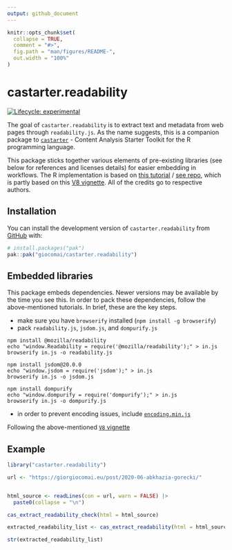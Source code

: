 ```yaml
---
output: github_document
---
```


<!-- README.md is generated from README.Rmd. Please edit that file -->

```r
knitr::opts_chunk$set(
  collapse = TRUE,
  comment = "#>",
  fig.path = "man/figures/README-",
  out.width = "100%"
)
```

# castarter.readability

<!-- badges: start -->
[![Lifecycle: experimental](https://img.shields.io/badge/lifecycle-experimental-orange.svg)](https://lifecycle.r-lib.org/articles/stages.html#experimental)
<!-- badges: end -->

The goal of `castarter.readability` is to extract text and metadata from web pages through `readability.js`. As the name suggests, this is a companion package to [`castarter`](https://github.com/giocomai/castarter) - Content Analysis Starter Toolkit for the R programming language.

This package sticks together various elements of pre-existing libraries (see below for references and licenses details) for easier embedding in workflows. The R implementation is based on [this tutorial](https://nanx.me/blog/post/r-readability-parser/) / [see repo](https://github.com/nanxstats/r-readability-parser/), which is partly based on this [V8 vignette](https://cran.r-project.org/web/packages/V8/vignettes/npm.html). All of the credits go to respective authors. 

## Installation

You can install the development version of `castarter.readability` from [GitHub](https://github.com/) with:

``` r
# install.packages("pak")
pak::pak("giocomai/castarter.readability")
```

## Embedded libraries

This package embeds dependencies. Newer versions may be available by the time you see this. In order to pack these dependencies, follow the above-mentioned tutorials. In brief, these are the key steps. 

- make sure you have `browserify` installed (`npm install -g browserify`)
- pack `readability.js`, `jsdom.js`, and `dompurify.js`

```
npm install @mozilla/readability
echo "window.Readability = require('@mozilla/readability');" > in.js
browserify in.js -o readability.js

npm install jsdom@20.0.0
echo "window.jsdom = require('jsdom');" > in.js
browserify in.js -o jsdom.js

npm install dompurify
echo "window.dompurify = require('dompurify');" > in.js
browserify in.js -o dompurify.js
```

- in order to prevent encoding issues, include [`encoding.min.js`](https://cdn.jsdelivr.net/npm/text-encoding@0.7.0/lib/encoding.min.js)


Following the above-mentioned [`V8` vignette](https://cran.r-project.org/web/packages/V8/vignettes/npm.html)

## Example



```r
library("castarter.readability")

url <- "https://giorgiocomai.eu/post/2020-06-abkhazia-gorecki/"


html_source <- readLines(con = url, warn = FALSE) |>
  paste0(collapse = "\n")

cas_extract_readability_check(html = html_source)
```

```r
extracted_readability_list <- cas_extract_readability(html = html_source, url = url)

str(extracted_readability_list)
```


